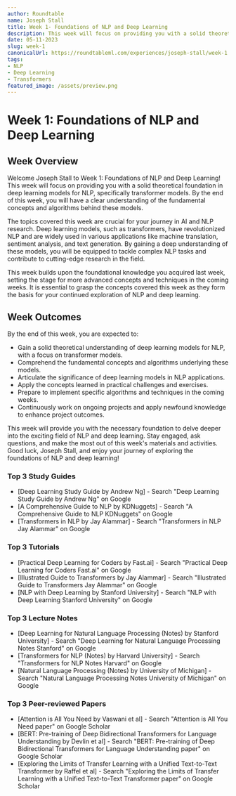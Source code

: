 ```yaml
---
author: Roundtable
name: Joseph Stall
title: Week 1- Foundations of NLP and Deep Learning
description: This week will focus on providing you with a solid theoretical foundation in deep learning models for NLP, specifically transformer models. By the end of this week, you will have a clear understanding of the fundamental concepts and algorithms behind these models.
date: 05-11-2023
slug: week-1
canonicalUrl: https://roundtableml.com/experiences/joseph-stall/week-1
tags:
- NLP
- Deep Learning
- Transformers
featured_image: /assets/preview.png
---
```


# Week 1: Foundations of NLP and Deep Learning

## Week Overview

Welcome Joseph Stall to Week 1: Foundations of NLP and Deep Learning! This week will focus on providing you with a solid theoretical foundation in deep learning models for NLP, specifically transformer models. By the end of this week, you will have a clear understanding of the fundamental concepts and algorithms behind these models.

The topics covered this week are crucial for your journey in AI and NLP research. Deep learning models, such as transformers, have revolutionized NLP and are widely used in various applications like machine translation, sentiment analysis, and text generation. By gaining a deep understanding of these models, you will be equipped to tackle complex NLP tasks and contribute to cutting-edge research in the field.

This week builds upon the foundational knowledge you acquired last week, setting the stage for more advanced concepts and techniques in the coming weeks. It is essential to grasp the concepts covered this week as they form the basis for your continued exploration of NLP and deep learning.

## Week Outcomes

By the end of this week, you are expected to:

- Gain a solid theoretical understanding of deep learning models for NLP, with a focus on transformer models.
- Comprehend the fundamental concepts and algorithms underlying these models.
- Articulate the significance of deep learning models in NLP applications.
- Apply the concepts learned in practical challenges and exercises.
- Prepare to implement specific algorithms and techniques in the coming weeks.
- Continuously work on ongoing projects and apply newfound knowledge to enhance project outcomes.

This week will provide you with the necessary foundation to delve deeper into the exciting field of NLP and deep learning. Stay engaged, ask questions, and make the most out of this week's materials and activities. Good luck, Joseph Stall, and enjoy your journey of exploring the foundations of NLP and deep learning!


### Top 3 Study Guides
- [Deep Learning Study Guide by Andrew Ng] - Search "Deep Learning Study Guide by Andrew Ng" on Google
- [A Comprehensive Guide to NLP by KDNuggets] - Search "A Comprehensive Guide to NLP KDNuggets" on Google
- [Transformers in NLP by Jay Alammar] - Search "Transformers in NLP Jay Alammar" on Google

### Top 3 Tutorials
- [Practical Deep Learning for Coders by Fast.ai] - Search "Practical Deep Learning for Coders Fast.ai" on Google
- [Illustrated Guide to Transformers by Jay Alammar] - Search "Illustrated Guide to Transformers Jay Alammar" on Google
- [NLP with Deep Learning by Stanford University] - Search "NLP with Deep Learning Stanford University" on Google

### Top 3 Lecture Notes
- [Deep Learning for Natural Language Processing (Notes) by Stanford University] - Search "Deep Learning for Natural Language Processing Notes Stanford" on Google
- [Transformers for NLP (Notes) by Harvard University] - Search "Transformers for NLP Notes Harvard" on Google
- [Natural Language Processing (Notes) by University of Michigan] - Search "Natural Language Processing Notes University of Michigan" on Google

### Top 3 Peer-reviewed Papers
- [Attention is All You Need by Vaswani et al] - Search "Attention is All You Need paper" on Google Scholar
- [BERT: Pre-training of Deep Bidirectional Transformers for Language Understanding by Devlin et al] - Search "BERT: Pre-training of Deep Bidirectional Transformers for Language Understanding paper" on Google Scholar
- [Exploring the Limits of Transfer Learning with a Unified Text-to-Text Transformer by Raffel et al] - Search "Exploring the Limits of Transfer Learning with a Unified Text-to-Text Transformer paper" on Google Scholar